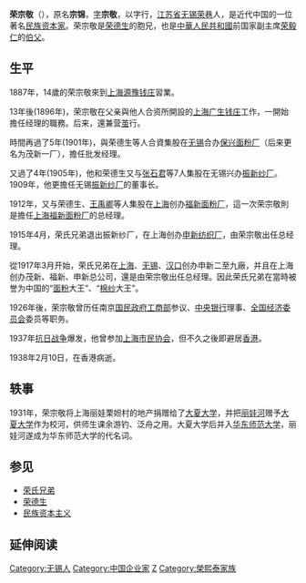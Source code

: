{{unreferenced|time=2009-1-27}}
{{infobox person
|name=荣宗敬
|image=Rong Zongjing.jpg
|birth_date=[[同治|同治]]十二年 <br> {{birth date|1873|9|23}}
|death_date={{death date and age|1938|2|10|1873|9|23}}
|relations = 祖父: [[荣锡畴|荣锡畴]] <br> 弟: [[荣德生|荣德生]]
|parents = 父: [[荣熙泰|荣熙泰]]
|children = [[荣鸿元|荣鸿元]]、[[荣鸿三|荣鸿三]]、[[荣鸿庆|荣鸿庆]]
}}

'''荣宗敬'''（{{bd|1873年|9月23日|1938年|2月10日}}），原名'''宗锦'''，[[表字|字]]'''宗敬'''，以字行，[[江苏|江苏省]][[无锡|无锡]][[荣巷街道|荣巷]]人，是近代中国的一位著名[[民族资本家|民族资本家]]。荣宗敬是[[荣德生|荣德生]]的胞兄，也是[[中華人民共和國|中華人民共和國]]前国家副主席[[荣毅仁|荣毅仁]]的[[伯父|伯父]]。

== 生平 ==
1887年，14歲的荣宗敬來到[[上海源豫钱庄|上海源豫钱庄]]習業。

13年後(1896年)，荣宗敬在父亲與他人合资所開設的[[上海广生钱庄|上海广生钱庄]]工作，一開始擔任经理的職務。后来，還兼营[[茧|茧]]行。

時間再過了5年(1901年)，與荣德生等人合資集股在[[无锡|无锡]]合办[[保兴面粉厂|保兴面粉厂]]（后来更名为茂新一厂），擔任批发经理。

又過了4年(1905年)，他和荣德生又与[[张石君|张石君]]等7人集股在无锡兴办[[振新纱厂|振新纱厂]]。1909年，他更擔任无锡[[振新纱厂|振新纱厂]]的董事长。

1912年，又与荣德生、[[王禹卿|王禹卿]]等人集股在[[上海|上海]]创办[[福新面粉厂|福新面粉厂]]，這一次荣宗敬則是擔任[[上海|上海]][[福新面粉厂|福新面粉厂]]的总经理。

1915年4月，荣氏兄弟退出振新纱厂，在上海创办[[申新纺织厂|申新纺织厂]]，由荣宗敬出任总经理。

從1917年3月开始，荣氏兄弟在[[上海|上海]]、[[无锡|无锡]]、[[汉口|汉口]]创办申新二至九廠，并且在上海创办茂新、福新、申新总公司，還是由荣宗敬出任总经理。因此荣氏兄弟在當時被誉为中国的“[[面粉|面粉]]大王”、“[[棉|棉]][[纱|纱]]大王”。

1926年後，荣宗敬曾历任南京[[国民政府|国民政府]][[工商部|工商部]]参议、[[中華民國中央銀行|中央银行]]理事、[[全国经济委员会_(1931年－1937年)|全国经济委员会]]委员等职务。

1937年[[抗日战争|抗日战争]]爆发，他曾参加[[上海市民协会|上海市民协会]]，但不久之後即避居[[香港|香港]]。

1938年2月10日，在香港病逝。

==轶事==
1931年，荣宗敬将上海丽娃栗妲村的地产捐赠给了[[大夏大学|大夏大学]]，并把[[丽娃河|丽娃河]]赠予[[大夏大学|大夏大学]]作为校河，供师生课余游钓、泛舟之用。大夏大学后并入[[华东师范大学|华东师范大学]]，丽娃河遂成为华东师范大学的代名词。

==参见==
*[[荣氏兄弟|荣氏兄弟]]
*[[荣德生|荣德生]]
*[[民族资本主义|民族资本主义]]

==延伸阅读==
{{Wikisource further reading}}

{{企业家小作品}}
{{上海市市长}}
{{荣熙泰家族}}
{{DEFAULTSORT:Rong荣}}
[[Category:无锡人|Category:无锡人]]
[[Category:中国企业家|Category:中国企业家]]
[[Category:榮姓|Z]]
[[Category:榮熙泰家族|Category:榮熙泰家族]]